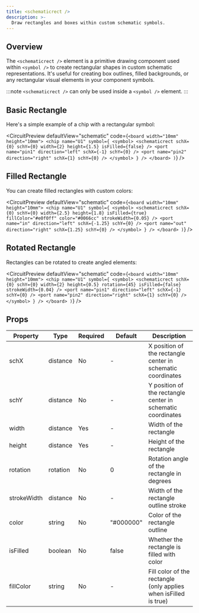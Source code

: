 ```yaml
---
title: <schematicrect />
description: >-
  Draw rectangles and boxes within custom schematic symbols.
---
```



## Overview

The `<schematicrect />` element is a primitive drawing component used within `<symbol />` to create rectangular shapes in custom schematic representations. It's useful for creating box outlines, filled backgrounds, or any rectangular visual elements in your component symbols.

:::note
`<schematicrect />` can only be used inside a `<symbol />` element.
:::

## Basic Rectangle

Here's a simple example of a chip with a rectangular symbol:

<CircuitPreview defaultView="schematic" code={`
  <board width="10mm" height="10mm">
    <chip
      name="U1"
      symbol={
        <symbol>
          <schematicrect
            schX={0}
            schY={0}
            width={2}
            height={1.5}
            isFilled={false}
          />
          <port name="pin1" direction="left" schX={-1} schY={0} />
          <port name="pin2" direction="right" schX={1} schY={0} />
        </symbol>
      }
    />
  </board>
)
`} />

## Filled Rectangle

You can create filled rectangles with custom colors:

<CircuitPreview defaultView="schematic" code={`
  <board width="10mm" height="10mm">
    <chip
      name="U1"
      symbol={
        <symbol>
          <schematicrect
            schX={0}
            schY={0}
            width={2.5}
            height={1.8}
            isFilled={true}
            fillColor="#e0f0ff"
            color="#0066cc"
            strokeWidth={0.05}
          />
          <port name="in" direction="left" schX={-1.25} schY={0} />
          <port name="out" direction="right" schX={1.25} schY={0} />
        </symbol>
      }
    />
  </board>
)
`} />

## Rotated Rectangle

Rectangles can be rotated to create angled elements:

<CircuitPreview defaultView="schematic" code={`
  <board width="10mm" height="10mm">
    <chip
      name="U1"
      symbol={
        <symbol>
          <schematicrect
            schX={0}
            schY={0}
            width={2}
            height={0.5}
            rotation={45}
            isFilled={false}
            strokeWidth={0.04}
          />
          <port name="pin1" direction="left" schX={-1} schY={0} />
          <port name="pin2" direction="right" schX={1} schY={0} />
        </symbol>
      }
    />
  </board>
)
`} />

## Props

| Property | Type | Required | Default | Description |
|----------|------|----------|---------|-------------|
| schX | distance | No | - | X position of the rectangle center in schematic coordinates |
| schY | distance | No | - | Y position of the rectangle center in schematic coordinates |
| width | distance | Yes | - | Width of the rectangle |
| height | distance | Yes | - | Height of the rectangle |
| rotation | rotation | No | 0 | Rotation angle of the rectangle in degrees |
| strokeWidth | distance | No | - | Width of the rectangle outline stroke |
| color | string | No | "#000000" | Color of the rectangle outline |
| isFilled | boolean | No | false | Whether the rectangle is filled with color |
| fillColor | string | No | - | Fill color of the rectangle (only applies when isFilled is true) |
